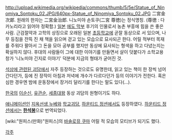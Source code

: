 http://upload.wikimedia.org/wikipedia/commons/thumb/5/5e/Statue_of_Ninomiya_Sontoku_02.JPG/640px-Statue_of_Ninomiya_Sontoku_02.JPG
二宮金次郞. 원래의 한자는 二宮金治郎.
니노미야 손토쿠(二宮 尊徳)는 정식명칭. (尊徳 : 다카노리라고 읽어야 정확함.) 
[[일본]] [[에도 막부]] 후기의 인물로서 농촌 부흥에 힘을 쓴 좋은 사람. 근검절약과 고학의 상징으로 오래된 일본 [[초등학교]]에 곧잘 동상으로 서 있으며, 나무 등짐을 잔뜩 진 채 책을 읽으며 걷고 있는 모습으로 묘사되곤 한다. 어릴 적부터 목재를 주워다 팔아서 그 돈을 모아 공부를 했지만 동상에 묘사되는 형색을 하고 다녔는지는 확실하지 않다. 후대의 사람들이 그에 대한 이야기를 만들면서 살이 덧붙다가 소학교용 창가 '니노미야 긴지로 이야기' 덕분에 지금의 형태가 굳어진 것.

[[석상에 관련된 괴담]]에서 자주 등장하는 것으로도 유명한데, 읽고 있는 책이 한 장씩 넘어간다던가, 등에 진 장작이 아침과 저녁에 개수가 다르다던가 등의 이야기가 전한다. 혹은 심한 경우엔 밤에 운동장에서 장거리 달리기를 한다는 말도 있다(…).

[[한국]]의 [[이순신]], [[유관순]], [[세종대왕]] 동상 괴담의 원형이기도 하다.

[[애니메이션]]인 [[지옥선생 누베]]와 [[학교괴담]], [[하운티드 정션]]에서도 등장하였다. [[하운티드 정션]]에서는 '''[[한석봉]]'''으로 번역되었다.

[wiki:"원피스(만화)"원피스]의 [[바솔로뮤 쿠마]] 어릴 적 모습의 모티브가 되기도 했다. 

[[각주]]

